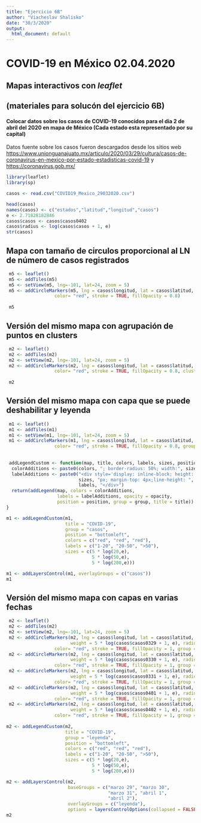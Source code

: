 ---
title: "Ejercicio 6B"
author: "Viacheslav Shalisko"
date: "30/3/2020"
output:
  html_document: default
---

# COVID-19 en México 02.04.2020

## Mapas interactivos con *leaflet* 
## (materiales para solucón del ejercicio 6B)

#### Colocar datos sobre los casos de COVID-19 conocidos para el dia 2 de abril del 2020 en mapa de México (Cada estado esta representado por su capital)

Datos fuente sobre los casos fueron descargados desde los sitios web
<https://www.unionguanajuato.mx/articulo/2020/03/29/cultura/casos-de-coronavirus-en-mexico-por-estado-estadisticas-covid-19>
y <https://coronavirus.gob.mx/>


```{r}
library(leaflet)
library(sp)

casos <- read.csv("COVID19_Mexico_29032020.csv")

head(casos)
names(casos) <- c("estados","latitud","longitud","casos")
e <- 2.71828182846
casos$casos <- casos$casos0402
casos$radius <- log(casos$casos + 1, e)
str(casos)
```



## Mapa con tamaño de circulos proporcional al LN de número de casos registrados

```{r fig.width = 9, fig.height = 6}

 m5 <- leaflet()
 m5 <- addTiles(m5)
 m5 <- setView(m5, lng=-101, lat=24, zoom = 5)
 m5 <- addCircleMarkers(m5, lng = casos$longitud, lat = casos$latitud, weight = 5 * casos$radius, radius=5, 
                  color= "red", stroke = TRUE, fillOpacity = 0.8)
 
 m5
```

## Versión del mismo mapa con agrupación de puntos en clusters

```{r fig.width = 9, fig.height = 6}

 m2 <- leaflet()
 m2 <- addTiles(m2)
 m2 <- setView(m2, lng=-101, lat=24, zoom = 5)
 m2 <- addCircleMarkers(m2, lng = casos$longitud, lat = casos$latitud, weight = 5 * casos$radius, radius=5, 
                  color= "red", stroke = TRUE, fillOpacity = 0.8, clusterOptions = markerClusterOptions())
 
 m2
```

## Versión del mismo mapa con capa que se puede deshabilitar y leyenda

```{r fig.width = 9, fig.height = 6}
 m1 <- leaflet()
 m1 <- addTiles(m1)
 m1 <- setView(m1, lng=-101, lat=24, zoom = 5)
 m1 <- addCircleMarkers(m1, lng = casos$longitud, lat = casos$latitud, weight = 5 * casos$radius, radius = 0, 
                  color= "red", stroke = TRUE, fillOpacity = 0.8, group = "casos")
 
 
 addLegendCustom <- function(map, title, colors, labels, sizes, position, group, opacity = 0.5) {
  colorAdditions <- paste0(colors, "; border-radius: 50%; width:", sizes, "px; height:", sizes, "px")
  labelAdditions <- paste0("<div style='display: inline-block; height: ", 
                           sizes, "px; margin-top: 4px;line-height: ", sizes, "px;'>", 
                           labels, "</div>")
  return(addLegend(map, colors = colorAdditions, 
                   labels = labelAdditions, opacity = opacity, 
                   position = position, group = group, title = title))
}

m1 <- addLegendCustom(m1, 
                      title = "COVID-19",
                      group = "casos",
                      position = "bottomleft",
                      colors = c("red", "red", "red"), 
                      labels = c("1-20", "20-50", ">50"), 
                      sizes = c(5 * log(20,e), 
                                5 * log(50,e), 
                                5 * log(200,e)))

m1 <- addLayersControl(m1, overlayGroups = c("casos"))
m1

```

## Versión del mismo mapa con capas en varias fechas

```{r fig.width = 9, fig.height = 6}
 m2 <- leaflet()
 m2 <- addTiles(m2)
 m2 <- setView(m2, lng=-101, lat=24, zoom = 5)
 m2 <- addCircleMarkers(m2, lng = casos$longitud, lat = casos$latitud, 
                        weight = 5 * log(casos$casos0329 + 1, e), radius = 0, 
                  color= "red", stroke = TRUE, fillOpacity = 1, group = "marzo 29")
 m2 <- addCircleMarkers(m2, lng = casos$longitud, lat = casos$latitud, 
                        weight = 5 * log(casos$casos0330 + 1, e), radius = 0, 
                  color= "red", stroke = TRUE, fillOpacity = 1, group = "marzo 30")
 m2 <- addCircleMarkers(m2, lng = casos$longitud, lat = casos$latitud, 
                        weight = 5 * log(casos$casos0331 + 1, e), radius = 0, 
                  color= "red", stroke = TRUE, fillOpacity = 1, group = "marzo 31")
 m2 <- addCircleMarkers(m2, lng = casos$longitud, lat = casos$latitud, 
                        weight = 5 * log(casos$casos0401 + 1, e), radius = 0, 
                  color= "red", stroke = TRUE, fillOpacity = 1, group = "abril 1")
 m2 <- addCircleMarkers(m2, lng = casos$longitud, lat = casos$latitud, 
                        weight = 5 * log(casos$casos0402 + 1, e), radius = 0, 
                  color= "red", stroke = TRUE, fillOpacity = 1, group = "abril 2")
 
m2 <- addLegendCustom(m2, 
                      title = "COVID-19",
                      group = "leyenda",
                      position = "bottomleft",
                      colors = c("red", "red", "red"), 
                      labels = c("1-20", "20-50", ">50"), 
                      sizes = c(5 * log(20,e), 
                                5 * log(50,e), 
                                5 * log(200,e)))

m2 <- addLayersControl(m2,
                       baseGroups = c("marzo 29", "marzo 30", 
                                      "marzo 31", "abril 1", 
                                      "abril 2"),
                       overlayGroups = c("leyenda"),
                       options = layersControlOptions(collapsed = FALSE))
m2
```
